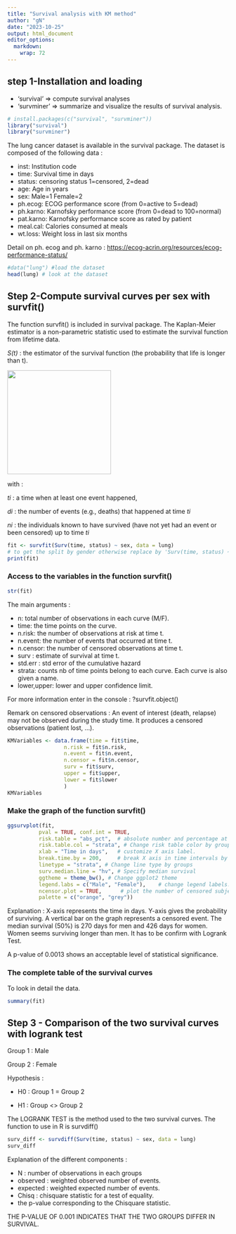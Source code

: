 ```yaml
---
title: "Survival analysis with KM method"
author: "gN"
date: "2023-10-25"
output: html_document
editor_options: 
  markdown: 
    wrap: 72
---
```


## step 1-Installation and loading

-   'survival' =\> compute survival analyses
-   'survminer' =\> summarize and visualize the results of survival
    analysis.

```r
# install.packages(c("survival", "survminer"))
library("survival")
library("survminer")
```

The lung cancer dataset is available in the survival package. The
dataset is composed of the following data :

-   inst: Institution code
-   time: Survival time in days
-   status: censoring status 1=censored, 2=dead
-   age: Age in years
-   sex: Male=1 Female=2
-   ph.ecog: ECOG performance score (from 0=active to 5=dead)
-   ph.karno: Karnofsky performance score (from 0=dead to 100=normal)
-   pat.karno: Karnofsky performance score as rated by patient
-   meal.cal: Calories consumed at meals
-   wt.loss: Weight loss in last six months

Detail on ph. ecog and ph. karno :
<https://ecog-acrin.org/resources/ecog-performance-status/>

```r
#data("lung") #load the dataset
head(lung) # look at the dataset

```

## Step 2-Compute survival curves per sex with survfit()

The function survfit() is included in survival package. The Kaplan-Meier
estimator is a non-parametric statistic used to estimate the survival
function from lifetime data.

*S(t)* : the estimator of the survival function (the probability that
life is longer than t).

![](images/PictureKM.png){width="236"}

with :

*ti* : a time when at least one event happened,

*di* : the number of events (e.g., deaths) that happened at time *ti*

*ni* : the individuals known to have survived (have not yet had an event
or been censored) up to time *ti*

```r
fit <- survfit(Surv(time, status) ~ sex, data = lung)  
# to get the split by gender otherwise replace by 'Surv(time, status) ~ 1'
print(fit)
```

### Access to the variables in the function survfit()

```r
str(fit)
```

The main arguments :

-   n: total number of observations in each curve (M/F).
-   time: the time points on the curve.
-   n.risk: the number of observations at risk at time t.
-   n.event: the number of events that occurred at time t.
-   n.censor: the number of censored observations at time t.
-   surv : estimate of survival at time t.
-   std.err : std error of the cumulative hazard
-   strata: counts nb of time points belong to each curve. Each curve is
    also given a name.
-   lower,upper: lower and upper confidence limit.

For more information enter in the console : ?survfit.object()

Remark on censored observations : An event of interest (death, relapse)
may not be observed during the study time. It produces a censored
observations (patient lost, ...).

```r
KMVariables <- data.frame(time = fit$time,
                  n.risk = fit$n.risk,
                  n.event = fit$n.event,
                  n.censor = fit$n.censor,
                  surv = fit$surv,
                  upper = fit$upper,
                  lower = fit$lower
                  )
KMVariables
```

### Make the graph of the function survfit()

```r
ggsurvplot(fit,
          pval = TRUE, conf.int = TRUE,
          risk.table = "abs_pct",  # absolute number and percentage at risk.
          risk.table.col = "strata", # Change risk table color by groups
          xlab = "Time in days",   # customize X axis label.
          break.time.by = 200,     # break X axis in time intervals by 200
          linetype = "strata", # Change line type by groups
          surv.median.line = "hv", # Specify median survival
          ggtheme = theme_bw(), # Change ggplot2 theme
          legend.labs = c("Male", "Female"),    # change legend labels.
          ncensor.plot = TRUE,      # plot the number of censored subjects at time t
          palette = c("orange", "grey"))
```

Explanation : X-axis represents the time in days. Y-axis gives the
probability of surviving. A vertical bar on the graph represents a
censored event. The median survival (50%) is 270 days for men and 426
days for women. Women seems surviving longer than men. It has to be
confirm with Logrank Test.

A p-value of 0.0013 shows an acceptable level of statistical
significance.

### The complete table of the survival curves

To look in detail the data.

```r
summary(fit)
```

## Step 3 - Comparison of the two survival curves with logrank test

Group 1 : Male

Group 2 : Female

Hypothesis :

-   H0 : Group 1 = Group 2

-   H1 : Group \<\> Group 2

The LOGRANK TEST is the method used to the two survival curves. The
function to use in R is survdiff()

```r
surv_diff <- survdiff(Surv(time, status) ~ sex, data = lung)
surv_diff
```

Explanation of the different components :

-   N : number of observations in each groups
-   observed : weighted observed number of events.
-   expected : weighted expected number of events.
-   Chisq : chisquare statistic for a test of equality.
-   the p-value corresponding to the Chisquare statistic.

THE P-VALUE OF 0.001 INDICATES THAT THE TWO GROUPS DIFFER IN SURVIVAL.
